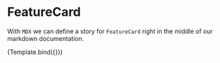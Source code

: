 
<Meta title="Layout/FeatureCard" component={FeatureCard} />

# FeatureCard

With `MDX` we can define a story for `FeatureCard` right in the middle of our
markdown documentation.


<Canvas>
  <Story name="featureCard" args={{ title: "nice" }}>
    {Template.bind({})}
  </Story>
</Canvas>

<ArgsTable of={FeatureCard} />
